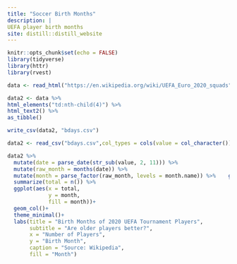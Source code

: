 ```yaml
---
title: "Soccer Birth Months"
description: |
UEFA player birth months
site: distill::distill_website
---
```


```r
knitr::opts_chunk$set(echo = FALSE)
library(tidyverse)
library(httr)
library(rvest)

```

```r

data <- read_html("https://en.wikipedia.org/wiki/UEFA_Euro_2020_squads")

data2 <- data %>% 
html_elements("td:nth-child(4)") %>% 
html_text2() %>% 
as_tibble()

write_csv(data2, "bdays.csv")

data2 <- read_csv("bdays.csv",col_types = cols(value = col_character()))

data2 %>%
  mutate(date = parse_date(str_sub(value, 2, 11))) %>%   
  mutate(raw_month = months(date)) %>% 
  mutate(month = parse_factor(raw_month, levels = month.name)) %>%    group_by(month) %>%  
  summarize(total = n()) %>% 
  ggplot(aes(x = total,
             y = month,
             fill = month))+
  geom_col()+
  theme_minimal()+
  labs(title = "Birth Months of 2020 UEFA Tournament Players",
       subtitle = "Are older players better?",
       x = "Number of Players",
       y = "Birth Month",
       caption = "Source: Wikipedia",
       fill = "Month")
```


